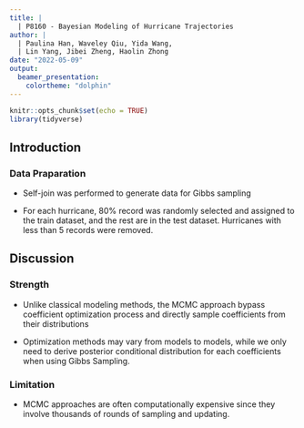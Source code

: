 ```yaml
---
title: |
  | P8160 - Bayesian Modeling of Hurricane Trajectories
author: |
  | Paulina Han, Waveley Qiu, Yida Wang,
  | Lin Yang, Jibei Zheng, Haolin Zhong
date: "2022-05-09"
output:
  beamer_presentation:
    colortheme: "dolphin"
---
```


```r
knitr::opts_chunk$set(echo = TRUE)
library(tidyverse)
```

## Introduction

### Data Praparation

- Self-join was performed to generate data for Gibbs sampling

- For each hurricane, 80% record was randomly selected and assigned to the train dataset, and the rest are in the test dataset. Hurricanes with less than 5 records were removed.

## Discussion

### Strength

- Unlike classical modeling methods, the MCMC approach bypass coefficient optimization process and directly sample coefficients from their distributions
  
- Optimization methods may vary from models to models, while we only need to derive posterior conditional distribution for each coefficients when using Gibbs Sampling.
  
  
  
### Limitation

- MCMC approaches are often computationally expensive since they involve thousands of rounds of sampling and updating.

